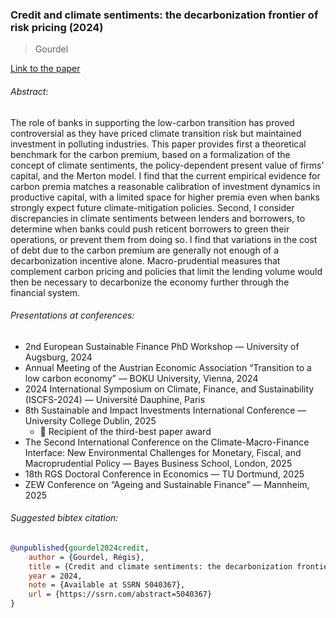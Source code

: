 ### Credit and climate sentiments: the decarbonization frontier of risk pricing (2024)

> Gourdel

[Link to the paper](https://ssrn.com/abstract=5040367)

###### Abstract:
The role of banks in supporting the low-carbon transition has proved controversial as they have priced climate transition risk but maintained investment in polluting industries.
This paper provides first a theoretical benchmark for the carbon premium, based on a formalization of the concept of climate sentiments, the policy-dependent present value of firms' capital, and the Merton model.
I find that the current empirical evidence for carbon premia matches a reasonable calibration of investment dynamics in productive capital, with a limited space for higher premia even when banks strongly expect future climate-mitigation policies.
Second, I consider discrepancies in climate sentiments between lenders and borrowers, to determine when banks could push reticent borrowers to green their operations, or prevent them from doing so.
I find that variations in the cost of debt due to the carbon premium are generally not enough of a decarbonization incentive alone.
Macro-prudential measures that complement carbon pricing and policies that limit the lending volume would then be necessary to decarbonize the economy further through the financial system.

###### Presentations at conferences:

-   2nd European Sustainable Finance PhD Workshop --- University of Augsburg, 2024
-   Annual Meeting of the Austrian Economic Association “Transition to a low carbon economy” --- BOKU University, Vienna, 2024
-   2024 International Symposium on Climate, Finance, and Sustainability (ISCFS-2024) --- Université Dauphine, Paris
-   8th Sustainable and Impact Investments International Conference --- University College Dublin, 2025
    + 🥉 Recipient of the third-best paper award
-   The Second International Conference on the Climate-Macro-Finance Interface: New Environmental Challenges for Monetary, Fiscal, and Macroprudential Policy --- Bayes Business School, London, 2025
-   18th RGS Doctoral Conference in Economics --- TU Dortmund, 2025
-   ZEW Conference on “Ageing and Sustainable Finance” --- Mannheim, 2025

###### Suggested bibtex citation:

```bibtex
@unpublished{gourdel2024credit,
    author = {Gourdel, Régis},
    title = {Credit and climate sentiments: the decarbonization frontier of risk pricing},
    year = 2024,
    note = {Available at SSRN 5040367},
    url = {https://ssrn.com/abstract=5040367}
}
```
